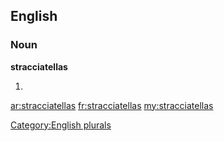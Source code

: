 ==English==

===Noun===
'''stracciatellas'''

# {{plural of|[[stracciatella]]}}

[[Category:English plurals]]

[[ar:stracciatellas]]
[[fr:stracciatellas]]
[[my:stracciatellas]]